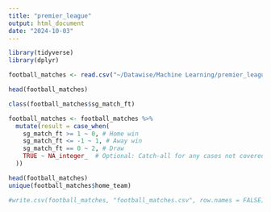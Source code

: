```yaml
---
title: "premier_league"
output: html_document
date: "2024-10-03"
---
```


```r
library(tidyverse)
library(dplyr)
```

```r
football_matches <- read.csv("~/Datawise/Machine Learning/premier_league_dataset - df_full_premierleague.csv")

head(football_matches)
```

```r
class(football_matches$sg_match_ft)
```
```r
football_matches <- football_matches %>%
  mutate(result = case_when(
    sg_match_ft >= 1 ~ 0, # Home win
    sg_match_ft <= -1 ~ 1, # Away win
    sg_match_ft == 0 ~ 2, # Draw
    TRUE ~ NA_integer_  # Optional: Catch-all for any cases not covered
  ))

head(football_matches)
unique(football_matches$home_team)
```

```r
#write.csv(football_matches, "football_matches.csv", row.names = FALSE)
```